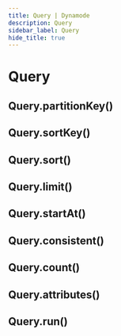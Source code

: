 ```yaml
---
title: Query | Dynamode
description: Query
sidebar_label: Query
hide_title: true
---
```


# Query

## Query.partitionKey()

## Query.sortKey()

## Query.sort()

## Query.limit()

## Query.startAt()

## Query.consistent()

## Query.count()

## Query.attributes()

## Query.run()
